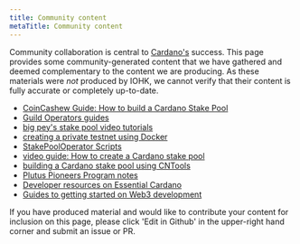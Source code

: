 ```yaml
---
title: Community content
metaTitle: Community content
---
```


Community collaboration is central to [Cardano's](https://github.com/input-output-hk/cardano-documentation/pull/162) success. This page provides
some community-generated content that we have gathered and deemed complementary
to the content we are producing. As these materials were *not* produced by IOHK,
we cannot verify that their content is fully accurate or completely up-to-date.

* [CoinCashew Guide: How to build a Cardano Stake Pool](https://www.coincashew.com/coins/overview-ada/guide-how-to-build-a-haskell-stakepool-node)
* [Guild Operators guides](https://cardano-community.github.io/guild-operators)
* [big pey's stake pool video tutorials](https://www.youtube.com/playlist?list=PLyThQPJpttTJ4r9wUdlWi1DMty4nAT85d)
* [creating a private testnet using Docker](https://github.com/ItFlyingStart/shelley-private-testnet)
* [StakePoolOperator Scripts](https://github.com/gitmachtl/scripts)
* [video guide: How to create a Cardano stake pool](https://www.youtube.com/playlist?list=PLyThQPJpttTJ4r9wUdlWi1DMty4nAT85d)
* [building a Cardano stake pool using CNTools](https://www.youtube.com/watch?v=UN4rSRr7LDk&feature=youtu.be)
* [Plutus Pioneers Program notes](https://plutus-pioneer-program.readthedocs.io/en/latest/plutus_pioneer_program.html)
* [Developer resources on Essential Cardano](https://www.essentialcardano.io/developer)
* [Guides to getting started on Web3 development](https://mesh.martify.io/guides)

If you have produced material and would like to contribute your content for
inclusion on this page, please click 'Edit in Github' in the upper-right hand
corner and submit an issue or PR.

